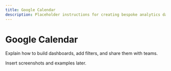 ```yaml
---
title: Google Calendar
description: Placeholder instructions for creating bespoke analytics dashboards.
---
```


# Google Calendar

Explain how to build dashboards, add filters, and share them with teams.

Insert screenshots and examples later.
